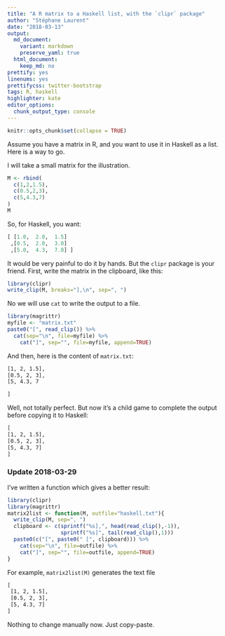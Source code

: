 ```yaml
---
title: "A R matrix to a Haskell list, with the `clipr` package"
author: "Stéphane Laurent"
date: "2018-03-13"
output:
  md_document:
    variant: markdown
    preserve_yaml: true
  html_document:
    keep_md: no
prettify: yes
linenums: yes
prettifycss: twitter-bootstrap
tags: R, haskell
highlighter: kate
editor_options: 
  chunk_output_type: console
---
```



```r
knitr::opts_chunk$set(collapse = TRUE)
```



Assume you have a matrix in R, and you want to use it in Haskell as a list. Here is a way to go. 


I will take a small matrix for the illustration.

```r
M <- rbind(
  c(1,2,1.5),
  c(0.5,2,3),
  c(5,4.3,7)
)
M
```


So, for Haskell, you want:

```haskell
[ [1.0,  2.0,  1.5]
 ,[0.5,  2.0,  3.0]
 ,[5.0,  4.3,  7.0] ]
```

It would be very painful to do it by hands. But the `clipr` package is your friend. 
First, write the matrix in the clipboard, like this:

```r
library(clipr)
write_clip(M, breaks="],\n", sep=", ")
```

No we will use `cat` to write the output to a file.

```r
library(magrittr)
myfile <- "matrix.txt"
paste0("[", read_clip()) %>% 
  cat(sep="\n", file=myfile) %>% 
    cat("]", sep="", file=myfile, append=TRUE)
```

And then, here is the content of `matrix.txt`: 

```txt
[1, 2, 1.5],
[0.5, 2, 3],
[5, 4.3, 7

]
```

Well, not totally perfect. But now it's a child game to complete the output before copying it to Haskell:


```txt
[
[1, 2, 1.5],
[0.5, 2, 3],
[5, 4.3, 7]
]
```


### Update 2018-03-29

I've written a function which gives a better result:

```r
library(clipr)
library(magrittr)
matrix2list <- function(M, outfile="haskell.txt"){
  write_clip(M, sep=", ") 
  clipboard <- c(sprintf("%s],", head(read_clip(),-1)), 
                 sprintf("%s]", tail(read_clip(),1)))
  paste0(c("[", paste0(" [", clipboard))) %>% 
    cat(sep="\n", file=outfile) %>% 
    cat("]", sep="", file=outfile, append=TRUE)
}
```

For example, `matrix2list(M)` generates the text file

```txt
[
 [1, 2, 1.5],
 [0.5, 2, 3],
 [5, 4.3, 7]
]
```

Nothing to change manually now. Just copy-paste.